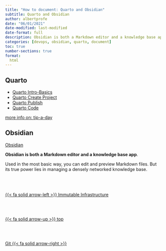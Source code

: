 ```yaml
---
title: "How to document: Quarto and Obsidian"
subtitle: Quarto and Obsidian
author: albertprofe
date: "06/01/2021"
date-modified: last-modified
date-format: full
description: Obsidian is both a Markdown editor and a knowledge base app
categories: [devops, obsidian, quarto, document]
toc: true
number-sections: true
format:
  html
---
```


## Quarto

- [Quarto Intro-Basics](/markup/markup-quarto-basics.qmd)
- [Quarto Create Project](/markup/markup-quarto-create.qmd)
- [Quarto Publish](/markup/markup-quarto-publish.qmd)
- [Quarto Code](/markup/markup-quarto-code.qmd)

[more info on: tip-a-day](https://mine-cetinkaya-rundel.github.io/quarto-tip-a-day/)

## Obsidian

[Obsidian](https://obsidian.md/)

**Obsidian is both a Markdown editor and a knowledge base app**.

Used in the most basic way, you can edit and preview Markdown files. But its true power lies in managing a densely networked knowledge base.
<!--- navLinks -->
<br><br>
<div class=row>
<br>
<div class='column left previous'>
<br>
[{{< fa solid arrow-left >}} Immutable Infrastructure](/devops/devops-what-immutable.qmd)
<br>
</div>
<br>
<div class='column center'>
<br>
[{{< fa solid arrow-up >}} top](#top)
<br>
</div>
<br>
<div class='column right next'>
<br>
[Git  {{< fa solid arrow-right >}}](/devops/devops-vc-git.qmd)
<br>
</div>
<br>
</div>
